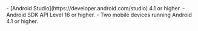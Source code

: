 <PlatformWrapper platform="android">
- [Android Studio](https://developer.android.com/studio) 4.1 or higher.
- Android SDK API Level 16 or higher.
- Two mobile devices running Android 4.1 or higher.
</PlatformWrapper>